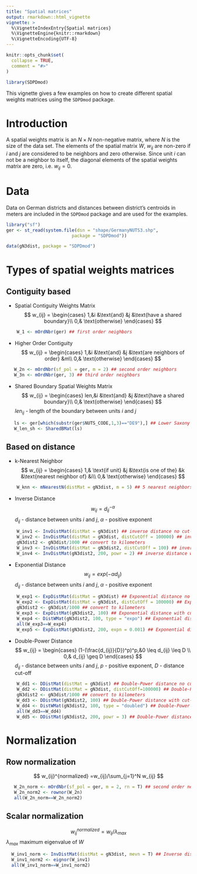 ```yaml
---
title: "Spatial matrices"
output: rmarkdown::html_vignette
vignette: >
  %\VignetteIndexEntry{Spatial matrices}
  %\VignetteEngine{knitr::rmarkdown}
  %\VignetteEncoding{UTF-8}
---
```


```r
knitr::opts_chunk$set(
  collapse = TRUE,
  comment = "#>"
)
```

```r
library(SDPDmod)
```

This vignette gives a few examples on how to create different spatial weights matrices using the `SDPDmod` package.

# Introduction
A spatial weights matrix is an $N \times N$ non-negative matrix, where $N$
is the size of the data set. The elements of the spatial matrix $W$, $w_{ij}$ are non-zero if $i$ and $j$ are considered to be neighbors and zero otherwise. Since unit $i$ can not be a neighbor to itself, the diagonal elements of the spatial weights matrix are zero, i.e. $w_{ij}=0$.

# Data
Data on German districts and distances between district's centroids in meters are included in the `SDPDmod` package and are used for the examples.
```r
library("sf")
ger <- st_read(system.file(dsn = "shape/GermanyNUTS3.shp",
                         package = "SDPDmod"))

data(gN3dist, package = "SDPDmod")
```

# Types of spatial weights matrices
## Contiguity based
* Spatial Contiguity Weights Matrix
$$
w_{ij} =
\begin{cases}
 1,&i &\text{and} &j &\text{have a shared boundary}\\
 0,& \text{otherwise}
 \end{cases}       
$$

```r
    W_1 <- mOrdNbr(ger) ## first order neighbors
```


* Higher Order Contiguity
$$
w_{ij} =
\begin{cases}
 1,&i &\text{and} &j &\text{are neighbors of order} &m\\
 0,& \text{otherwise}
 \end{cases}       
$$

```r
   W_2n <- mOrdNbr(sf_pol = ger, m = 2) ## second order neighbors
   W_3n <- mOrdNbr(ger, 3) ## third order neighbors
```


* Shared Boundary Spatial Weights Matrix
$$
w_{ij} =
\begin{cases}
 len,&i &\text{and} &j &\text{have a shared boundary}\\
 0,& \text{otherwise}
 \end{cases}       
$$
$len_{ij}$ - length of the boundary between units $i$ and $j$

```r
   ls <- ger[which(substr(ger$NUTS_CODE,1,3)=="DE9"),] ## Lower Saxony districts
   W_len_sh <- SharedBMat(ls)
```

## Based on distance
* k-Nearest Neighbor
$$
w_{ij} =
\begin{cases}
 1,& \text{if unit} &j &\text{is one of the} &k &\text{nearest neighbor of} &i\\
 0,& \text{otherwise}
 \end{cases}       
$$

```r
    W_knn <- mNearestN(distMat = gN3dist, m = 5) ## 5 nearest neighbors
```

* Inverse Distance
$$
w_{ij} = d_{ij}^{-\alpha}     
$$
$d_{ij}$ - distance between units $i$ and $j$, $\alpha$ - positive exponent

```r
    W_inv1 <- InvDistMat(distMat = gN3dist) ## inverse distance no cut-off
    W_inv2 <- InvDistMat(distMat = gN3dist, distCutOff = 100000) ## inverse distance with cut-off 100000 meters
    gN3dist2 <- gN3dist/1000 ## convert to kilometers
    W_inv3 <- InvDistMat(distMat = gN3dist2, distCutOff = 100) ## inverse distance with cut-off 100 km 
    W_inv4 <- InvDistMat(gN3dist2, 200, powr = 2) ## inverse distance with cut-off 200km and exponent 2
```

* Exponential Distance
$$
w_{ij} = exp(-\alpha d_{ij})     
$$
$d_{ij}$ - distance between units $i$ and $j$, $\alpha$ - positive exponent

```r
    W_exp1 <- ExpDistMat(distMat = gN3dist) ## Exponential distance no cut-off
    W_exp2 <- ExpDistMat(distMat = gN3dist, distCutOff = 100000) ## Exponential distance with cut-off 100000 meters
    gN3dist2 <- gN3dist/1000 ## convert to kilometers
    W_exp3 <- ExpDistMat(gN3dist2, 100) ## Exponential distance with cut-off 100 km 
    W_exp4 <- DistWMat(gN3dist2, 100, type = "expo") ## Exponential distance with cut-off 100 km
    all(W_exp3==W_exp4)
    W_exp5 <- ExpDistMat(gN3dist2, 200, expn = 0.001) ## Exponential distance with cut-off 200 km and exponent 0.001
```

* Double-Power Distance
$$
w_{ij} =
\begin{cases}
 (1-(\frac{d_{ij}}{D})^p)^p,&0 \leq d_{ij} \leq D \\
 0,& d_{ij} \geq D
 \end{cases}       
$$
$d_{ij}$ - distance between units $i$ and $j$, $p$ - positive exponent, $D$ - distance cut-off

```r
    W_dd1 <- DDistMat(distMat = gN3dist) ## Double-Power distance no cut-off, exponent 2
    W_dd2 <- DDistMat(distMat = gN3dist, distCutOff=100000) ## Double-Power distance with cut-off 100000 meters, exponent 2
    gN3dist2 <- gN3dist/1000 ## convert to kilometers
    W_dd3 <- DDistMat(gN3dist2, 100) ## Double-Power distance with cut-off 100 km 
    W_dd4 <- DistWMat(gN3dist2, 100, type = "doubled") ## Double-Power distance with cut-off 100 km
    all(W_dd3==W_dd4) 
    W_dd5 <- DDistMat(gN3dist2, 200, powr = 3) ## Double-Power distance with cut-off 200km and exponent 3
```

# Normalization
## Row normalization
$$
w_{ij}^{normalized} =w_{ij}/\sum_{j=1}^N w_{ij}       
$$

```r
   W_2n_norm <- mOrdNbr(sf_pol = ger, m = 2, rn = T) ## second order neighbors
   W_2n_norm2 <- rownor(W_2n)
   all(W_2n_norm==W_2n_norm2)
```

## Scalar normalization 
$$
w_{ij}^{normalized} =w_{ij}/\lambda_{max}       
$$
$\lambda_{max}$ maximum eigenvalue of $W$

 ```r
   W_inv1_norm <- InvDistMat(distMat = gN3dist, mevn = T) ## Inverse distance
   W_inv1_norm2 <- eignor(W_inv1)
   all(W_inv1_norm==W_inv1_norm2)
 ```
